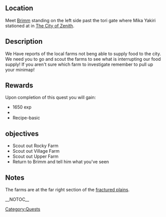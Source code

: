 {{Questbox
|name= Scout out the farms
|category=Quests
| level = 
| levelreq = ???
|start= [[Brimm]]
|end= [[Brimm]]
|experience = 1650 exp
|money={{cost|95}}
|previous=
|next=
}}
==Location==
Meet [[Brimm]] standing on the left side past the tori gate where Mika Yakiri stationed at in [[The City of Zenith]]. 
==Description==
We Have reports of the local farms not beng able to supply food to the city. We need you to go and scout the farms to see what is interrupting our food supply! If you aren't sure which farm to investigate remember to pull up your minimap!
==Rewards==
Upon completion of this quest you will gain:
*1650 exp
*{{cost|95}}
*Recipe-basic
==objectives==
*Scout out Rocky Farm
*Scout out Village Farm
*Scout out Upper Farm
*Return to Brimm and tell him what you've seen
==Notes==
The farms are at the far right section of the [[fractured plains]].

[[Category:Quests]]
__NOTOC__